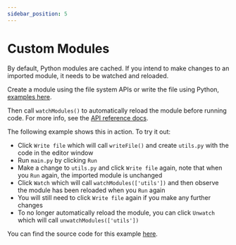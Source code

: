 ```yaml
---
sidebar_position: 5
---
```



# Custom Modules

By default, Python modules are cached. If you intend to make changes to an imported module, it needs to be watched and reloaded.

Create a module using the file system APIs or write the file using Python, [examples here](file-system).

Then call `watchModules()` to automatically reload the module before running code. For more info, see the [API reference docs](../introduction/api-reference#watchModules).

The following example shows this in action. To try it out:

- Click `Write file` which will call `writeFile()` and create `utils.py` with the code in the editor window
- Run `main.py` by clicking `Run`
- Make a change to `utils.py` and click `Write file` again, note that when you `Run` again, the imported module is unchanged
- Click `Watch` which will call `watchModules(['utils'])` and then observe the module has been reloaded when you `Run` again
- You will still need to click `Write file` again if you make any further changes
- To no longer automatically reload the module, you can click `Unwatch` which will call `unwatchModules(['utils'])`

<CustomModuleExample />

You can find the source code for this example [here](https://github.com/elilambnz/react-py/blob/main/website/src/components/CustomModuleExample.tsx).

